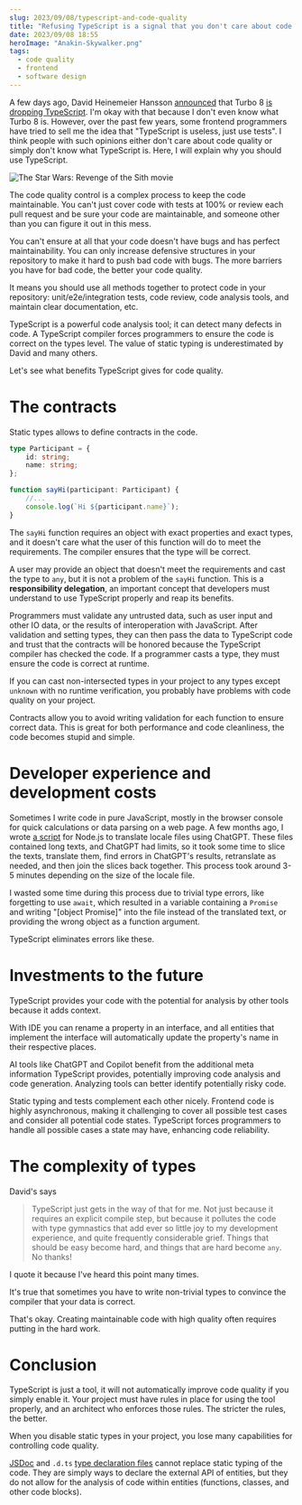 ```yaml
---
slug: 2023/09/08/typescript-and-code-quality
title: "Refusing TypeScript is a signal that you don't care about code quality"
date: 2023/09/08 18:55
heroImage: "Anakin-Skywalker.png"
tags:
  - code quality
  - frontend
  - software design
---
```


A few days ago, David Heinemeier Hansson [announced](https://world.hey.com/dhh/turbo-8-is-dropping-typescript-70165c01) that Turbo 8 [is dropping TypeScript](https://github.com/hotwired/turbo/pull/971). I'm okay with that because I don't even know what Turbo 8 is. However, over the past few years, some frontend programmers have tried to sell me the idea that "TypeScript is useless, just use tests". I think people with such opinions either don't care about code quality or simply don't know what TypeScript is. Here, I will explain why you should use TypeScript.

![The Star Wars: Revenge of the Sith movie](Anakin-Skywalker.png)

The code quality control is a complex process to keep the code maintainable. You can't just cover code with tests at 100% or review each pull request and be sure your code are maintainable, and someone other than you can figure it out in this mess.

You can't ensure at all that your code doesn't have bugs and has perfect maintainability. You can only increase defensive structures in your repository to make it hard to push bad code with bugs. The more barriers you have for bad code, the better your code quality.

It means you should use all methods together to protect code in your repository: unit/e2e/integration tests, code review, code analysis tools, and maintain clear documentation, etc.

TypeScript is a powerful code analysis tool; it can detect many defects in code. A TypeScript compiler forces programmers to ensure the code is correct on the types level. The value of static typing is underestimated by David and many others.

Let's see what benefits TypeScript gives for code quality.

# The contracts

Static types allows to define contracts in the code.

```ts
type Participant = {
	id: string;
	name: string;
};

function sayHi(participant: Participant) {
	//...
	console.log(`Hi ${participant.name}`);
}
```

The `sayHi` function requires an object with exact properties and exact types, and it doesn't care what the user of this function will do to meet the requirements. The compiler ensures that the type will be correct.

A user may provide an object that doesn't meet the requirements and cast the type to `any`, but it is not a problem of the `sayHi` function. This is a **responsibility delegation**, an important concept that developers must understand to use TypeScript properly and reap its benefits.

Programmers must validate any untrusted data, such as user input and other IO data, or the results of interoperation with JavaScript. After validation and setting types, they can then pass the data to TypeScript code and trust that the contracts will be honored because the TypeScript compiler has checked the code. If a programmer casts a type, they must ensure the code is correct at runtime.

If you can cast non-intersected types in your project to any types except `unknown` with no runtime verification, you probably have problems with code quality on your project.

Contracts allow you to avoid writing validation for each function to ensure correct data. This is great for both performance and code cleanliness, the code becomes stupid and simple.

# Developer experience and development costs

Sometimes I write code in pure JavaScript, mostly in the browser console for quick calculations or data parsing on a web page. A few months ago, I wrote [a script](https://github.com/translate-tools/linguist/tree/master/scripts/locales) for Node.js to translate locale files using ChatGPT. These files contained long texts, and ChatGPT had limits, so it took some time to slice the texts, translate them, find errors in ChatGPT's results, retranslate as needed, and then join the slices back together. This process took around 3-5 minutes depending on the size of the locale file.

I wasted some time during this process due to trivial type errors, like forgetting to use `await`, which resulted in a variable containing a `Promise` and writing "[object Promise]" into the file instead of the translated text, or providing the wrong object as a function argument.

TypeScript eliminates errors like these.

# Investments to the future

TypeScript provides your code with the potential for analysis by other tools because it adds context.

With IDE you can rename a property in an interface, and all entities that implement the interface will automatically update the property's name in their respective places.

AI tools like ChatGPT and Copilot benefit from the additional meta information TypeScript provides, potentially improving code analysis and code generation. Analyzing tools can better identify potentially risky code.

Static typing and tests complement each other nicely. Frontend code is highly asynchronous, making it challenging to cover all possible test cases and consider all potential code states. TypeScript forces programmers to handle all possible cases a state may have, enhancing code reliability.

# The complexity of types

David's says

> TypeScript just gets in the way of that for me. Not just because it requires an explicit compile step, but because it pollutes the code with type gymnastics that add ever so little joy to my development experience, and quite frequently considerable grief. Things that should be easy become hard, and things that are hard become `any`. No thanks!

I quote it because I've heard this point many times.

It's true that sometimes you have to write non-trivial types to convince the compiler that your data is correct.

That's okay. Creating maintainable code with high quality often requires putting in the hard work.

# Conclusion

TypeScript is just a tool, it will not automatically improve code quality if you simply enable it. Your project must have rules in place for using the tool properly, and an architect who enforces those rules. The stricter the rules, the better.

When you disable static types in your project, you lose many capabilities for controlling code quality.

[JSDoc](https://jsdoc.app/) and `.d.ts` [type declaration files](https://www.typescriptlang.org/docs/handbook/2/type-declarations.html) cannot replace static typing of the code. They are simply ways to declare the external API of entities, but they do not allow for the analysis of code within entities (functions, classes, and other code blocks).
